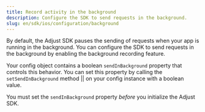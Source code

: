 ```yaml
---
title: Record activity in the background
description: Configure the SDK to send requests in the background.
slug: en/sdk/ios/configuration/background
---
```



By default, the Adjust SDK pauses the sending of requests when your app is running in the background. You can configure the SDK to send requests in the background by enabling the background recording feature.

Your config object contains a boolean `sendInBackground` property that controls this behavior. You can set this property by calling the <Tooltip>`setSendInBackground` method || <SetSendInBackgroundSig /></Tooltip> on your config instance with a boolean value.

<Callout type="important">

You must set the `sendInBackground` property *before* you initialize the Adjust SDK.

</Callout>

<SetSendInBackground />
